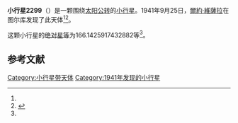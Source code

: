 {{Infobox planet
| bgcolour = #FFFFC0
| name = 2299 Hanko
| symbol = 
| image = 
| caption = 
| discovery = yes
| discovery_ref = 
| discoverer = [[爾約·維薩拉|爾約·維薩拉]]
| discovery_site = [[图尔库|图尔库]] 
| discovered = 1941年9月25日
| designations = yes
| mp_name = 
| named_after = 
| alt_names = 1941 SZ/ 1941 SH1 / 1966 UP / 1970 PQ / 1978 NA4
| mp_category = [[主带小行星|主带小行星]]
| orbit_ref = <ref name="a">[http://ssd.jpl.nasa.gov/sbdb.cgi?sstr=2299 2299 Hanko] {{Wayback|url=http://ssd.jpl.nasa.gov/sbdb.cgi?sstr=2299 |date=20210904054103 }}，小行星數據庫瀏覽器（JPL Small-Body Database Browser）－[[美国国家航空航天局|美国国家航空航天局]]喷气推进实验室</ref>
| epoch = 2456400.5 (2013年4月18日更新)
| aphelion = {{convert|3.350132652527398|AU|km|3|abbr=on|lk=out}}
| perihelion = {{convert|1.826483239327306|AU|km|3|abbr=on}}
| semimajor = {{convert|2.588307945927352|AU|km|3|abbr=on}}
| eccentricity = 0.294333102
| period = 1520.975944 [[日|日]]<br />4.16[[儒略年|儒略年]]
| avg_speed = 
| inclination = 5.248688202667371
| asc_node = 174.2814143709546
| mean_anomaly = 
| arg_peri = 166.1425917432882
| satellites = 
| physical_characteristics = yes
| dimensions = 
| mass = 
| density = 
| surface_grav = 
| escape_velocity = 
| sidereal_day = 
| axial_tilt = 
| pole_ecliptic_lat = 
| pole_ecliptic_lon = 
| albedo = 
| temperatures= 
| temp_name1 = 
| mean_temp_1 = 
| max_temp_1 = 
| temp_name2 = 
| max_temp_2 = 
| spectral_type = 
| abs_magnitude = 166.1425917432882
}}

'''小行星2299'''（{{lang-en|2299 Hanko}}）是一颗围绕[[太阳|太阳]][[公转|公转]]的[[小行星|小行星]]。1941年9月25日，[[爾約·維薩拉|爾約·維薩拉]]在图尔库发现了此天体<ref name="a" /><ref>{{cite news|title=小行星列表|url=http://cfa-www.harvard.edu/iau/lists/NumberedMPs.txt|accessdate=2013-07-08|newspaper=哈佛大学|archive-date=2008-05-17|archive-url=https://web.archive.org/web/20080517010638/http://cfa-www.harvard.edu/iau/lists/NumberedMPs.txt|dead-url=no}}</ref>。

这颗小行星的[[绝对星等|绝对星等]]为166.1425917432882等<ref name="a" />。

==参考文献==
{{reflist}}
{{Minor Planet Number|[[小行星2298|小行星2298]]|[[小行星2300|小行星2300]]}}

{{小天体}}

[[Category:小行星带天体|Category:小行星带天体]]
[[Category:1941年发现的小行星|Category:1941年发现的小行星]]

{{asteroid-stub}}